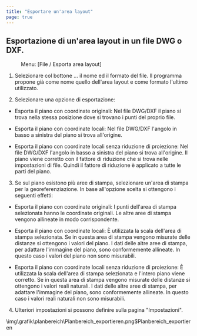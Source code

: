 ```yaml
---
title: "Esportare un'area layout"
page: true
---
```

## Esportazione di un&#39;area layout in un file DWG o DXF.
<GeoMapper> <Menu> Menu: [File / Esporta area layout] </Menu> 


1. Selezionare col bottone <Border>...</Border>  il nome ed il formato del file. Il programma propone gi&#224; come nome quello dell&#39;area layout e come formato l&#39;ultimo utilizzato.


2. Selezionare una opzione di esportazione:


- <Bold> Esporta il piano con coordinate originali: </Bold>  Nel file DWG/DXF il piano si trova nella stessa posizione dove si trovano i punti del proprio file. 


- <Bold> Esporta il piano con coordinate locali: </Bold>  Nel file DWG/DXF l&#39;angolo in basso a sinistra del piano si trova all&#39;origine. 


- <Bold> Esporta il piano con coordinate locali senza riduzione di proiezione: </Bold>  Nel file DWG/DXF l&#39;angolo in basso a sinistra del piano si trova all&#39;origine. Il piano viene corretto con il fattore di riduzione che si trova nelle impostazioni di file. Quindi il fattore di riduzione &#232; applicato a tutte le parti del piano.




3. Se sul piano esistono pi&#249; aree di stampa, selezionare un&#39;area di stampa per la georeferenziazione. In base all&#39;opzione scelta si ottengono i seguenti effetti:


- <Bold> Esporta il piano con coordinate originali: </Bold>  I punti dell&#39;area di stampa selezionata hanno le coordinate originali. Le altre aree di stampa vengono allineate in modo corrispondente.


- <Bold> Esporta il piano con coordinate locali: </Bold>  &#200; utilizzata la scala dell&#39;area di stampa selezionata. Se in questa area di stampa vengono misurate delle distanze si ottengono i valori del piano. I dati delle altre aree di stampa, per adattare l&#39;immagine del piano, sono conformemente allineate. In questo caso i valori del piano non sono misurabili.


- <Bold> Esporta il piano con coordinate locali senza riduzione di proiezione: </Bold>  &#200; utilizzata la scala dell&#39;area di stampa selezionata e l&#39;intero piano viene corretto. Se in questa area di stampa vengono misurate delle distanze si ottengono i valori reali naturali. I dati delle altre aree di stampa, per adattare l&#39;immagine del piano, sono conformemente allineate. In questo caso i valori reali naturali non sono misurabili.




4. Ulteriori impostazioni si possono definire sulla pagina &quot;Impostazioni&quot;.






<Image>\img\grafik\planbereich\Planbereich_exportieren.png$Planbereich_exportieren</Image>

</GeoMapper>
